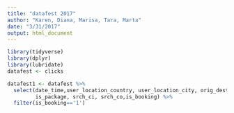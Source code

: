 ```yaml
---
title: "datafest 2017"
author: "Karen, Diana, Marisa, Tara, Marta"
date: "3/31/2017"
output: html_document
---
```


```r
library(tidyverse)
library(dplyr)
library(lubridate)
datafest <- clicks
```

```r
datafest1 <- datafest %>%
  select(date_time,user_location_country, user_location_city, orig_destination_distance,
         is_package, srch_ci, srch_co,is_booking) %>%
  filter(is_booking=='1')
```

